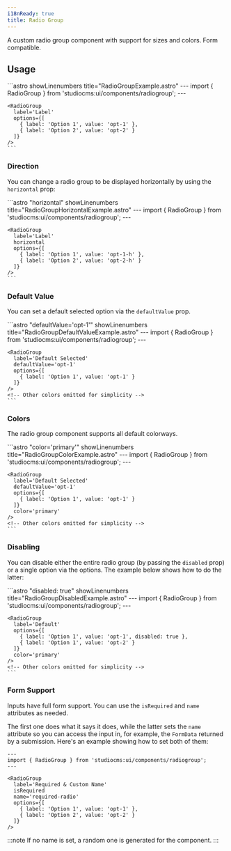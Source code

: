 ```yaml
---
i18nReady: true
title: Radio Group
---
```



A custom radio group component with support for sizes and colors. Form compatible.

## Usage

<Tabs>
  <TabItem label="Preview">
    <PreviewCard>
      <RadioGroup label="Label" options={[{label: 'Option 1', value: 'opt-1'}, {label: 'Option 2', value: 'opt-2'}]} />
    </PreviewCard>
  </TabItem>
  <TabItem label="Code">
    ```astro showLinenumbers title="RadioGroupExample.astro"
    ---
    import { RadioGroup } from 'studiocms:ui/components/radiogroup';
    ---

    <RadioGroup 
      label='Label'
      options={[
        { label: 'Option 1', value: 'opt-1' },
        { label: 'Option 2', value: 'opt-2' }
      ]}
    />
    ```
  </TabItem>
</Tabs>

### Direction

You can change a radio group to be displayed horizontally by using the `horizontal` prop:

<Tabs>
  <TabItem label="Preview">
    <PreviewCard>
      <RadioGroup label="Label" horizontal options={[{label: 'Option 1', value: 'opt-1-h'}, {label: 'Option 2', value: 'opt-2-h'}]} />
    </PreviewCard>
  </TabItem>
  <TabItem label="Code">
    ```astro "horizontal" showLinenumbers title="RadioGroupHorizontalExample.astro"
    ---
    import { RadioGroup } from 'studiocms:ui/components/radiogroup';
    ---

    <RadioGroup 
      label='Label'
      horizontal
      options={[
        { label: 'Option 1', value: 'opt-1-h' },
        { label: 'Option 2', value: 'opt-2-h' }
      ]}
    />
    ```
  </TabItem>
</Tabs>

### Default Value

You can set a default selected option via the `defaultValue` prop.

<Tabs>
  <TabItem label="Preview">
    <PreviewCard>
      <RadioGroup label="Default Selected" defaultValue='opt-1-def' options={[{ label: 'Option 1', value: 'opt-1-def' }]} />
    </PreviewCard>
  </TabItem>
  <TabItem label="Code">
    ```astro "defaultValue='opt-1'" showLinenumbers title="RadioGroupDefaultValueExample.astro"
    ---
    import { RadioGroup } from 'studiocms:ui/components/radiogroup';
    ---

    <RadioGroup 
      label='Default Selected'
      defaultValue='opt-1'
      options={[
        { label: 'Option 1', value: 'opt-1' }
      ]} 
    />
    <!-- Other colors omitted for simplicity -->
    ```
  </TabItem>
</Tabs>

### Colors

The radio group component supports all default colorways.

<Tabs>
  <TabItem label="Preview">
    <PreviewCard>  
      <RadioGroup label="Primary" defaultValue='opt-1-p' options={[{ label: 'Option 1', value: 'opt-1-p' }]} color='primary' />
      <RadioGroup label="Success" defaultValue='opt-1-s' options={[{ label: 'Option 1', value: 'opt-1-s' }]} color='success' />
      <RadioGroup label="Warning" defaultValue='opt-1-w' options={[{ label: 'Option 1', value: 'opt-1-w' }]} color='warning' />
      <RadioGroup label="Danger" defaultValue='opt-1-da' options={[{ label: 'Option 1', value: 'opt-1-da' }]} color='danger' />
      <RadioGroup label="Info" defaultValue='opt-1-info' options={[{ label: 'Option 1', value: 'opt-1-info' }]} color='info' />
      <RadioGroup label="Monochrome" defaultValue='opt-1-mono' options={[{ label: 'Option 1', value: 'opt-1-mono' }]} color='mono' />
    </PreviewCard>
  </TabItem>
  <TabItem label="Code">
    ```astro "color='primary'" showLinenumbers title="RadioGroupColorExample.astro"
    ---
    import { RadioGroup } from 'studiocms:ui/components/radiogroup';
    ---

    <RadioGroup 
      label='Default Selected'
      defaultValue='opt-1'
      options={[
        { label: 'Option 1', value: 'opt-1' }
      ]}
      color='primary'
    />
    <!-- Other colors omitted for simplicity -->
    ```
  </TabItem>
</Tabs>

### Disabling

You can disable either the entire radio group (by passing the `disabled` prop) or a single option via the options. The example
below shows how to do the latter:

<Tabs>
  <TabItem label="Preview">
    <PreviewCard>
      <RadioGroup label="One option disabled" options={[{ label: 'Option 1', value: 'opt-1-dis' }, { label: 'Option 2', value: 'opt-2-dis', disabled: true }]} />
    </PreviewCard>
  </TabItem>
  <TabItem label="Code">
    ```astro "disabled: true" showLinenumbers title="RadioGroupDisabledExample.astro"
    ---
    import { RadioGroup } from 'studiocms:ui/components/radiogroup';
    ---

    <RadioGroup 
      label='Default'
      options={[
        { label: 'Option 1', value: 'opt-1', disabled: true },
        { label: 'Option 1', value: 'opt-2' }
      ]}
      color='primary' 
    />
    <!-- Other colors omitted for simplicity -->
    ```
  </TabItem>
</Tabs>

### Form Support

Inputs have full form support. You can use the `isRequired` and `name` attributes as needed. 

The first one does what it says it does, while the latter sets the `name` attribute so you can access the input in, for example,
the `FormData` returned by a submission. Here's an example showing how to set both of them:

```astro "isRequired" "name='required-radio'" showLinenumbers title="RadioGroupFormExample.astro"
---
import { RadioGroup } from 'studiocms:ui/components/radiogroup';
---

<RadioGroup 
  label='Required & Custom Name'
  isRequired
  name='required-radio'
  options={[
    { label: 'Option 1', value: 'opt-1' },
    { label: 'Option 2', value: 'opt-2' }
  ]}
/>
```

:::note
If no name is set, a random one is generated for the component.
:::
